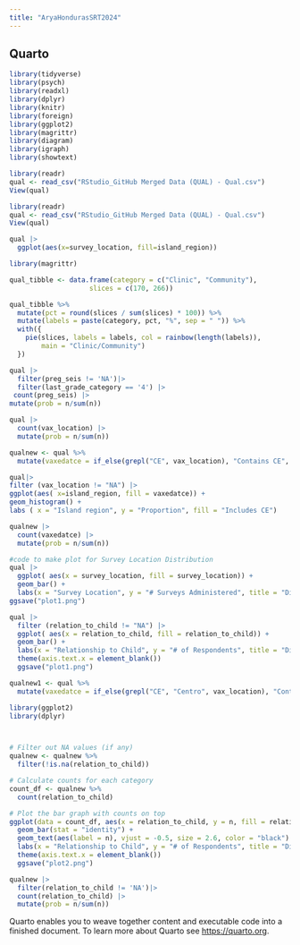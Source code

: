 ```yaml
---
title: "AryaHondurasSRT2024"
---
```


## Quarto
```r
library(tidyverse)
library(psych)
library(readxl)
library(dplyr)
library(knitr)
library(foreign)
library(ggplot2)
library(magrittr)
library(diagram)
library(igraph)
library(showtext)
```

```r
library(readr)
qual <- read_csv("RStudio_GitHub Merged Data (QUAL) - Qual.csv")
View(qual)
```

```r
library(readr)
qual <- read_csv("RStudio_GitHub Merged Data (QUAL) - Qual.csv")
View(qual)
```

```r
qual |>
  ggplot(aes(x=survey_location, fill=island_region))
```

```r
library(magrittr)

qual_tibble <- data.frame(category = c("Clinic", "Community"),
                    slices = c(170, 266))

qual_tibble %>%
  mutate(pct = round(slices / sum(slices) * 100)) %>%
  mutate(labels = paste(category, pct, "%", sep = " ")) %>%
  with({
    pie(slices, labels = labels, col = rainbow(length(labels)),
        main = "Clinic/Community")
  })
```

```r
qual |>
  filter(preg_seis != 'NA')|>
  filter(last_grade_category == '4') |>
 count(preg_seis) |>
mutate(prob = n/sum(n))


```
```r
qual |>
  count(vax_location) |>
  mutate(prob = n/sum(n))
```

```r

qualnew <- qual %>%
  mutate(vaxedatce = if_else(grepl("CE", vax_location), "Contains CE", "Does not contain CE"))

qual|>
filter (vax_location != "NA") |>
ggplot(aes( x=island_region, fill = vaxedatce)) +
geom_histogram() +
labs ( x = "Island region", y = "Proportion", fill = "Includes CE")
```
```r
qualnew |>
  count(vaxedatce) |>
  mutate(prob = n/sum(n))
```
```r
#code to make plot for Survey Location Distribution
qual |>
  ggplot( aes(x = survey_location, fill = survey_location)) + 
  geom_bar() +
  labs(x = "Survey Location", y = "# Surveys Administered", title = "Distribution of Survey Location")
ggsave("plot1.png")
```
```r
qual |>
  filter (relation_to_child != "NA") |>
  ggplot( aes(x = relation_to_child, fill = relation_to_child)) + 
  geom_bar() +
  labs(x = "Relationship to Child", y = "# of Respondents", title = "Distribution of Respondent Relationships to Child") +
  theme(axis.text.x = element_blank())
  ggsave("plot1.png")
```
```r
qualnew1 <- qual %>%
  mutate(vaxedatce = if_else(grepl("CE", "Centro", vax_location), "Contains CE", "Does not contain CE"))
```

```r
library(ggplot2)
library(dplyr)



# Filter out NA values (if any)
qualnew <- qualnew %>%
  filter(!is.na(relation_to_child))

# Calculate counts for each category
count_df <- qualnew %>%
  count(relation_to_child)

# Plot the bar graph with counts on top
ggplot(data = count_df, aes(x = relation_to_child, y = n, fill = relation_to_child)) +
  geom_bar(stat = "identity") +
  geom_text(aes(label = n), vjust = -0.5, size = 2.6, color = "black") +  # Add text labels on top of bars
  labs(x = "Relationship to Child", y = "# of Respondents", title = "Distribution of Respondent Relationships to Child") +
  theme(axis.text.x = element_blank())
  ggsave("plot2.png")
```
```r
qualnew |>
  filter(relation_to_child != 'NA')|>
  count(relation_to_child) |>
  mutate(prob = n/sum(n))
```

Quarto enables you to weave together content and executable code into a finished document. To learn more about Quarto see <https://quarto.org>.
